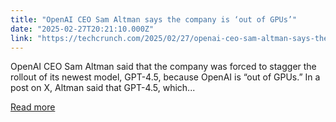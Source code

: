```yaml
---
title: "OpenAI CEO Sam Altman says the company is ‘out of GPUs’"
date: "2025-02-27T20:21:10.000Z"
link: "https://techcrunch.com/2025/02/27/openai-ceo-sam-altman-says-the-company-is-out-of-gpus/"
---
```


OpenAI CEO Sam Altman said that the company was forced to stagger the rollout of its newest model, GPT-4.5, because OpenAI is &#8220;out of GPUs.&#8221; In a post on X, Altman said that GPT-4.5, which...

[Read more](https://techcrunch.com/2025/02/27/openai-ceo-sam-altman-says-the-company-is-out-of-gpus/)

